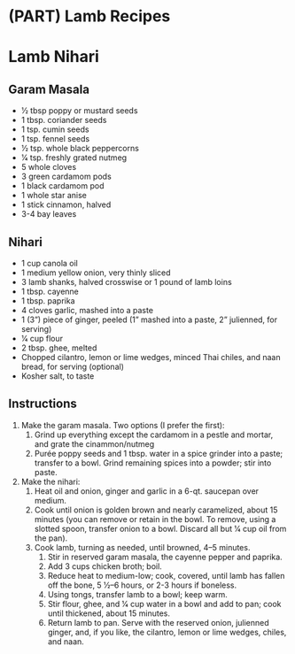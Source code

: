 # (PART) Lamb Recipes {-}

# Lamb Nihari

## Garam Masala

- 1⁄2 tbsp poppy or mustard seeds
- 1 tbsp. coriander seeds
- 1 tsp. cumin seeds
- 1 tsp. fennel seeds
- 1⁄2 tsp. whole black peppercorns
- 1⁄4 tsp. freshly grated nutmeg
- 5 whole cloves
- 3 green cardamom pods
- 1 black cardamom pod
- 1 whole star anise
- 1 stick cinnamon, halved
- 3-4 bay leaves
 
## Nihari

- 1 cup canola oil
- 1 medium yellow onion, very thinly sliced
- 3 lamb shanks, halved crosswise or 1 pound of lamb loins
- 1 tbsp. cayenne
- 1 tbsp. paprika
- 4 cloves garlic, mashed into a paste
- 1 (3") piece of ginger, peeled (1" mashed into a paste, 2" julienned, for serving)
- 1⁄4 cup flour
- 2 tbsp. ghee, melted
- Chopped cilantro, lemon or lime wedges, minced Thai chiles, and naan bread, for serving (optional)
- Kosher salt, to taste

## Instructions

1. Make the garam masala. Two options (I prefer the first):
    1. Grind up everything except the cardamom in a pestle and mortar, and grate the cinammon/nutmeg
    2. Purée poppy seeds and 1 tbsp. water in a spice grinder into a paste; transfer to a bowl. Grind remaining spices into a powder; stir into paste.
2. Make the nihari: 
    1. Heat oil and onion, ginger and garlic in a 6-qt. saucepan over medium.
    2. Cook until onion is golden brown and nearly caramelized, about 15 minutes (you can remove or retain in the bowl. To remove, using a slotted spoon, transfer onion to a bowl. Discard all but 1⁄4 cup oil from the pan).
    3. Cook lamb, turning as needed, until browned, 4–5 minutes.
        1. Stir in reserved garam masala, the cayenne pepper and paprika.
        2. Add 3 cups chicken broth; boil.
        3. Reduce heat to medium-low; cook, covered, until lamb has fallen off the bone, 5 1⁄2–6 hours, or 2-3 hours if boneless.
        4. Using tongs, transfer lamb to a bowl; keep warm.
        5. Stir flour, ghee, and 1⁄4 cup water in a bowl and add to pan; cook until thickened, about 15 minutes.
        6. Return lamb to pan. Serve with the reserved onion, julienned ginger, and, if you like, the cilantro, lemon or lime wedges, chiles, and naan.